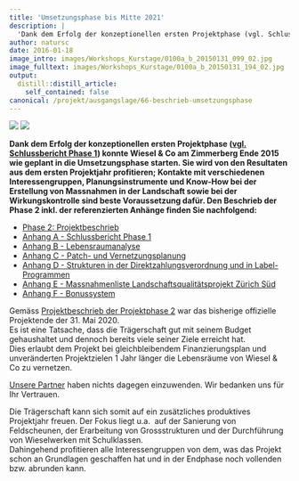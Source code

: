```yaml
---
title: 'Umsetzungsphase bis Mitte 2021'
description: |
  'Dank dem Erfolg der konzeptionellen ersten Projektphase (vgl. Schlussbericht Phase 1) konnte Wiesel & Co am Zimmerberg Ende 2015 wie geplant in die Umsetzungsphase starten. Sie wird von den Resultaten aus dem ersten Projektjahr profitieren; Kontakte mit verschiedenen Interessengruppen, Planungsinstrumente und Know-How bei der Erstellung von Massnahmen in der Landschaft sowie bei der Wirkungskontrolle sind beste Voraussetzung dafür.Das Projekt wird am 31. Mai 2021 beendet werden.Den Beschrieb der Phase 2 inkl. der referenzierten Anhänge finden Sie nachfolgend:'
author: natursc
date: 2016-01-18
image_intro: images/Workshops_Kurstage/0100a_b_20150131_099_02.jpg
image_fulltext: images/Workshops_Kurstage/0100a_b_20150131_194_02.jpg
output:
  distill::distill_article:
    self_contained: false
canonical: /projekt/ausgangslage/66-beschrieb-umsetzungsphase
---
```


![](images/Workshops_Kurstage/0100a_b_20150131_099_02.jpg) <!--image_intro-->
![](images/Workshops_Kurstage/0100a_b_20150131_194_02.jpg) <!--image_fulltext-->

**Dank dem Erfolg der konzeptionellen ersten Projektphase ([vgl.
Schlussbericht Phase
1](images/dokumente/AnhangA_WiCoZ_Phase_1_Schlussbericht_2015_06_20.pdf))
konnte Wiesel & Co am Zimmerberg Ende 2015 wie geplant in die
Umsetzungsphase starten. Sie wird von den Resultaten aus dem ersten
Projektjahr profitieren; Kontakte mit verschiedenen Interessengruppen,
Planungsinstrumente und Know-How bei der Erstellung von Massnahmen in
der Landschaft sowie bei der Wirkungskontrolle sind beste Voraussetzung
dafür. Den Beschrieb der Phase 2 inkl. der referenzierten Anhänge finden
Sie nachfolgend:**

-   [Phase 2:
    Projektbeschrieb](images/dokumente/beschrieb_umsetzungsphase/WiCoZ_Phase_2_Projektbeschrieb.pdf)
-   [Anhang A - Schlussbericht Phase
    1](images/dokumente/AnhangA_WiCoZ_Phase_1_Schlussbericht_2015_06_20.pdf)
-   [Anhang B -
    Lebensraumanalyse](images/dokumente/beschrieb_umsetzungsphase/AnhangB_Ratnaweera_Tutorial_II_red.pdf)
-   [Anhang C - Patch- und
    Vernetzungsplanung](images/dokumente/beschrieb_umsetzungsphase/AnhangC_Patch_Vernetzungsplanung.pdf)
-   [Anhang D - Strukturen in der Direktzahlungsverordnung und in
    Label-Programmen](images/dokumente/beschrieb_umsetzungsphase/Strukturen_DZV_Label_Staeheli2016.pdf)
-   [Anhang E - Massnahmenliste Landschaftsqualitätsprojekt Zürich
    Süd](images/dokumente/beschrieb_umsetzungsphase/AnhangE_massnahmenliste_lqp_sued.pdf)
-   [Anhang F - Bonussystem](images/dokumente/Bonussystem_WiCoZ.pdf)

Gemäss [Projektbeschrieb der Projektphase
2](projekt/ausgangslage/66-beschrieb-umsetzungsphase) war das bisherige
offizielle Projektende der 31. Mai 2020.   
Es ist eine Tatsache, dass die Trägerschaft gut mit seinem Budget
gehaushaltet und dennoch bereits viele seiner Ziele erreicht hat.   
Dies erlaubt dem Projekt bei gleichbleibendem Finanzierungsplan und
unveränderten Projektzielen 1 Jahr länger die Lebensräume von Wiesel &
Co zu vernetzen.

[Unsere Partner](ueber-uns/7-partner) haben nichts dagegen einzuwenden.
Wir bedanken uns für Ihr Vertrauen.

Die Trägerschaft kann sich somit auf ein zusätzliches produktives
Projektjahr freuen. Der Fokus liegt u.a.  auf der Sanierung von
Feldscheunen, der Erarbeitung von Grossstrukturen und der Durchführung
von Wieselwerken mit Schulklassen.  
Dahingehend profitieren alle Interessengruppen von dem, was das Projekt
schon an Grundlagen geschaffen hat und in der Endphase noch vollenden
bzw. abrunden kann.

<!--http://wieselundco.ch/projekt/ausgangslage/66-beschrieb-umsetzungsphase-->
